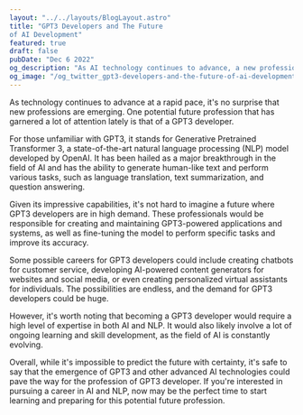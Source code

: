 ```yaml
---
layout: "../../layouts/BlogLayout.astro"
title: "GPT3 Developers and The Future
of AI Development"
featured: true
draft: false
pubDate: "Dec 6 2022"
og_description: "As AI technology continues to advance, a new profession is emerging - the GPT3 developer. This article explores the potential future of GPT3 developers, including the skills and expertise required, the possible careers and applications, and the potential demand for these professionals. Read on to learn more about this exciting future profession."
og_image: "/og_twitter_gpt3-developers-and-the-future-of-ai-development.png"
---
```


As technology continues to advance at a rapid pace, it's no surprise that new professions are emerging. One potential future profession that has garnered a lot of attention lately is that of a GPT3 developer.

For those unfamiliar with GPT3, it stands for Generative Pretrained Transformer 3, a state-of-the-art natural language processing (NLP) model developed by OpenAI. It has been hailed as a major breakthrough in the field of AI and has the ability to generate human-like text and perform various tasks, such as language translation, text summarization, and question answering.

Given its impressive capabilities, it's not hard to imagine a future where GPT3 developers are in high demand. These professionals would be responsible for creating and maintaining GPT3-powered applications and systems, as well as fine-tuning the model to perform specific tasks and improve its accuracy.

Some possible careers for GPT3 developers could include creating chatbots for customer service, developing AI-powered content generators for websites and social media, or even creating personalized virtual assistants for individuals. The possibilities are endless, and the demand for GPT3 developers could be huge.

However, it's worth noting that becoming a GPT3 developer would require a high level of expertise in both AI and NLP. It would also likely involve a lot of ongoing learning and skill development, as the field of AI is constantly evolving.

Overall, while it's impossible to predict the future with certainty, it's safe to say that the emergence of GPT3 and other advanced AI technologies could pave the way for the profession of GPT3 developer. If you're interested in pursuing a career in AI and NLP, now may be the perfect time to start learning and preparing for this potential future profession.
